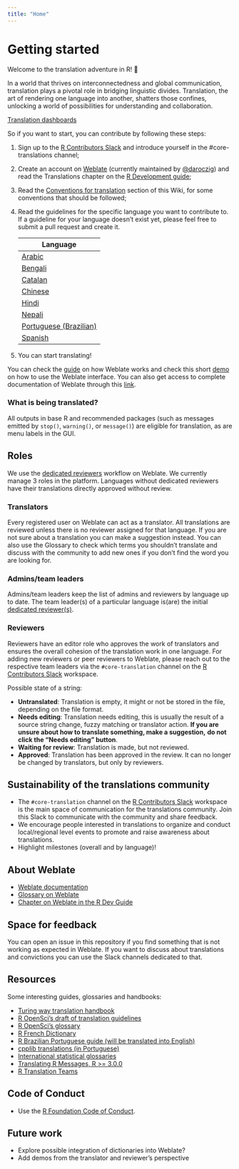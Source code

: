 ```yaml
---
title: "Home"
---
```


# Getting started

Welcome to the translation adventure in R! 🚀

In a world that thrives on interconnectedness and global communication, translation plays a pivotal role in bridging 
linguistic divides. Translation, the art of rendering one language into another, shatters those confines, unlocking a 
world of possibilities for understanding and collaboration.

[Translation dashboards](https://contributor.r-project.org/translations-dashboard/)

So if you want to start, you can contribute by following these steps:

1. Sign up to the [R Contributors Slack](https://contributor.r-project.org/slack) and introduce yourself in the 
#core-translations channel;

1. Create an account on [Weblate](https://translate.rx.studio/) (currently maintained by 
[@daroczig](https://twitter.com/daroczig)) and read the Translations chapter on the [R Development 
guide](https://contributor.r-project.org/rdevguide/);

1. Read the [Conventions for translation](Conventions_for_Languages/index.qmd) 
section of this Wiki, for some conventions that should be followed;

1. Read the guidelines for the specific language you want to contribute to. If a guideline for your language doesn't 
exist yet, please feel free to submit a pull request and create it.

    |Language |
    | -- | 
    |[Arabic](Conventions_for_Languages/Arabic-specific-translations.qmd) | 
    |[Bengali](Conventions_for_Languages/Bengali-specific-translations.qmd)| 
    |[Catalan](Conventions_for_Languages/Catalan-specific-translations.qmd)| 
    |[Chinese](Conventions_for_Languages/Chinese-specific-translations.qmd)| 
    |[Hindi](Conventions_for_Languages/Hindi-specific-translations.qmd)| 
    |[Nepali](Conventions_for_Languages/Nepali-specific-translations.qmd)|
    |[Portuguese (Brazilian)](Conventions_for_Languages/Brazilian‐Portugese-specific-translations.qmd)| 
    |[Spanish](Conventions_for_Languages/Spanish-specific-translations.qmd)|

1. You can start translating!

You can check the 
[guide](https://contributor.r-project.org/rdevguide/message-translations.html#how-to-contribute-new-translations) on how 
Weblate works and check this short [demo](https://www.youtube.com/watch?v=VFwTn32MrBw) on how to use the Weblate 
interface. You can also get access to complete documentation of Weblate through this 
[link](https://docs.weblate.org/en/latest/).

### What is being translated?

All outputs in base R and recommended packages (such as messages emitted by `stop()`, 
`warning()`, or `message()`) are eligible for translation, as are menu labels in the GUI.

## Roles

We use the [dedicated reviewers](https://docs.weblate.org/en/latest/workflows.html#dedicated-reviewers) 
workflow on Weblate. We currently manage 3 roles in the platform. Languages without dedicated reviewers have their 
translations directly approved without review.

### Translators

Every registered user on Weblate can act as a translator. All translations are reviewed unless there is 
no reviewer assigned for that language. If you are not sure about a translation you can make a suggestion instead. You 
can also use the Glossary to check which terms you shouldn't translate and discuss with the community to add new ones if 
you don't find the word you are looking for. 

### Admins/team leaders

Admins/team leaders keep the list of admins and reviewers by language up to date. The team 
leader(s) of a particular language is(are) the initial [dedicated 
reviewer(s)](https://docs.weblate.org/en/latest/workflows.html#dedicated-reviewers).

### Reviewers

Reviewers have an editor role who approves the work of translators and ensures the overall cohesion of the 
translation work in one language. For adding new reviewers or peer reviewers to Weblate, please reach out to the 
respective team leaders via the `#core-translation` channel on the [R Contributors 
Slack](https://contributor.r-project.org/slack) workspace.

Possible state of a string: 

* **Untranslated**: Translation is empty, it might or not be stored in the file, depending on the file format. 
* **Needs editing**: Translation needs editing, this is usually the result of a source string 
change, fuzzy matching or translator action. **If you are unsure about how to translate something, make a suggestion,**
**do not click the "Needs editing" button**.
* **Waiting for review**: Translation is made, but not reviewed.
* **Approved**: 
Translation has been approved in the review. It can no longer be changed by translators, but only by reviewers.

## Sustainability of the translations community

- The `#core-translation` channel on the [R Contributors Slack](https://contributor.r-project.org/slack) workspace is
the main space of communication for the translations  community. Join this Slack to communicate with the community and
share feedback.
- We encourage people interested in translations to organize and conduct local/regional level events to promote and
raise awareness about translations.
- Highlight milestones (overall and by language)!

## About Weblate

- [Weblate documentation](https://docs.weblate.org/en/latest/)
- [Glossary on Weblate](https://translate.rx.studio/projects/r-project/glossary/)
- [Chapter on Weblate in the R Dev Guide](https://github.com/r-devel/rdevguide/pull/142)

## Space for feedback

You can open an issue in this repository if you find something that is not working as expected in Weblate. If you want 
to discuss about translations and convictions you can use the Slack channels dedicated to that.

## Resources

Some interesting guides, glossaries and handbooks:

- [Turing way translation handbook](https://the-turing-way.netlify.app/community-handbook/translation)
- [R OpenSci's draft of translation guidelines](https://translationguide.ropensci.org/)
- [R OpenSci's glossary](https://github.com/ropensci-review-tools/glossary/blob/master/glossary.csv)
- [R French Dictionary](https://github.com/phgrosjean/rfrench/blob/main/RFrenchDictionary.txt)
- [R Brazilian Portuguese guide (will be translated into English)](https://github.com/clente/pt-br)
- [cpplib translations (in Portuguese)](https://translationproject.org/latest/cpplib/pt_BR.po)
- [International statistical glossaries](https://www.cso.ie/en/methods/quality/statisticalglossary/)
- [Translating R Messages, R >= 3.0.0](https://developer.r-project.org/Translations30.html)
- [R Translation Teams](https://developer.r-project.org/TranslationTeams.html)

## Code of Conduct

- Use the [R Foundation Code of Conduct](https://www.r-project.org/coc-policy.html).

## Future work

* Explore possible integration of dictionaries into Weblate?
* Add demos from the translator and 
reviewer's perspective
